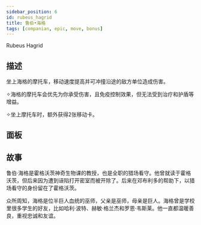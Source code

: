 ```yaml
---
sidebar_position: 6
id: rubeus_hagrid
title: 鲁伯•海格
tags: [companian, epic, move, bonus]
---
```


Rubeus Hagrid

<!--truncate-->



<CardBasics cardKey={id}/>


## 描述

坐上海格的摩托车，移动速度提高并可冲撞沿途的敌方单位造成伤害。

✧海格的摩托车会优先为你承受伤害，且免疫控制效果，但无法受到治疗和护盾等增益。

✧坐上摩托车时，额外获得2张移动卡。

## 面板


<LevelComponent/>


<CardDynamicTable cardKey={id}/>


<CardComplexTable cardKey={id}/>





## 故事

鲁伯·海格是霍格沃茨神奇生物课的教授，也是全职的猎场看守。他曾就读于霍格沃茨，但后来因为遭到诬陷打开密室而被开除了。后来在邓布利多的帮助下，以猎场看守的身份留在了霍格沃茨。

众所周知，海格是位半巨人血统的巫师，父亲是巫师，母亲是巨人。海格曾是学校里很多学生的好友，比如哈利·波特、赫敏·格兰杰和罗恩·韦斯莱。他一直都温暖善良，重视忠诚和友谊。




